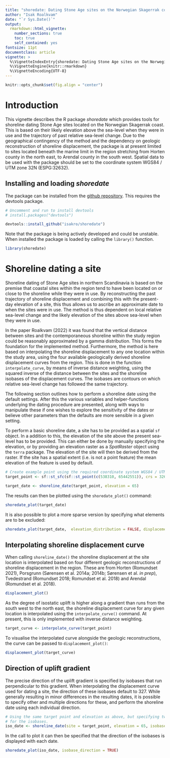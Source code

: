 ```yaml
---
title: "shoredate: Dating Stone Age sites on the Norwegian Skagerrak coast"
author: "Isak Roalkvam"
date: "`r Sys.Date()`"
output:
  rmarkdown::html_vignette:
    number_sections: true
    toc: true
    self_contained: yes
fontsize: 11pt
documentclass: article
vignette: >
  %\VignetteIndexEntry{shoredate: Dating Stone Age sites on the Norwegian Skagerrak coast}
  %\VignetteEngine{knitr::rmarkdown}
  %\VignetteEncoding{UTF-8}
---
```

```r
knitr::opts_chunk$set(fig.align = "center")
```

# Introduction
This vignette describes the R package *shoredate* which provides tools for shoreline dating Stone Age sites located on the Norwegian Skagerrak coast. This is based on their likely elevation above the sea-level when they were in use and the trajectory of past relative sea-level change. Due to the geographical contingency of the method and the dependency on geologic reconstruction of shoreline displacement, the package is at present limited to sites located beneath the marine limit in the region stretching from Horten county in the north east, to Arendal county in the south west. Spatial data to be used with the package should be set to the coordinate system WGS84 / UTM zone 32N (ESPG:32632).

## Installing and loading *shoredate*

The package can be installed from the [github repository](https://github.com/isakro/shoredate). This requires the devtools package.

```r
# Uncomment and run to install devtools
# install.packages("devtools")

devtools::install_github("isakro/shoredate")
```

Note that the package is being actively developed and could be unstable. When installed the package is loaded by calling the `library()` function.
```r
library(shoredate)
```

# Shoreline dating a site
Shoreline dating of Stone Age sites in northern Scandinavia is based on the premise that coastal sites within the region tend to have been located on or close to the shoreline while they were in use. By reconstructing the past trajectory of shoreline displacement and combining this with the present-day elevation of a site, this thus allows us to ascribe an approximate date to when the sites were in use. The method is thus dependent on local relative sea-level change and the likely elevation of the sites above sea-level when they were in use.

In the paper Roalkvam (2022) it was found that the vertical distance between sites and the contemporaneous shoreline within the study region could be reasonably approximated by a gamma distribution. This forms the foundation for the implemented method. Furthermore, the method is here based on interpolating the shoreline displacement to any one location within the study area, using the four available geologically derived shoreline displacement curves from the region. This is done in the function `interpolate_curve`, by means of inverse distance weighting, using the squared inverse of the distance between the sites and the shoreline isobases of the displacement curves. The isobases are contours on which relative sea-level change has followed the same trajectory.



The following section outlines how to perform a shoreline date using the default settings. After this the various variables and helper-functions underlying the dating procedure are presented, along with ways to manipulate these if one wishes to explore the sensitivity of the dates or believe other parameters than the defaults are more sensible in a given setting.

To perform a basic shoreline date, a site has to be provided as a spatial `sf` object. In a addition to this, the elevation of the site above the present sea-level has to be provided. This can either be done by manually specifying the elevation, or by providing an elevation raster as a *SpatRaster* object using the `terra` package. The elevation of the site will then be derived from the raster. If the site has a spatial extent (i.e. is not a point feature) the mean elevation of the feature is used by default.

```r
# Create example point using the required coordinate system WGS84 / UTM zone 32N (EPSG:32632).
target_point <- sf::st_sfc(sf::st_point(c(538310, 65442551)), crs = 32632)

target_date <- shoreline_date(target_point, elevation = 65)
```

The results can then be plotted using the `shoredate_plot()` command:

```r
shoredate_plot(target_date)
```

It is also possible to plot a more sparse version by specifying what elements are to be excluded:

```r
shoredate_plot(target_date,  elevation_distribution = FALSE, displacement_curve = FALSE)
```

## Interpolating shoreline displacement curve
When calling `shoreline_date()` the shoreline displacement at the site location is interpolated based on four different geologic reconstructions of shoreline displacement in the region. These are from Horten (Romundset 2021), Porsgrunn (Sørensen et al. 2014a; 2014b; Sørensen et al. *in prep*), Tvedestrand (Romundset 2018; Romundset et al. 2018) and Arendal (Romundset et al. 2018).

```r
displacement_plot()
```

As the degree of isostatic uplift is higher along a gradient than runs from the south west to the north east, the shoreline displacement curve for any given location is interpolated using the `interpolate_curve()` command. At present, this is only implemented with inverse distance weighting.

```r
target_curve <- interpolate_curve(target_point)
```

To visualise the interpolated curve alongside the geologic reconstructions, the curve can be passed to `displacement_plot()`:

```r
displacement_plot(target_curve)
```

## Direction of uplift gradient
The precise direction of the uplift gradient is specified by isobases that run perpendicular to this gradient. When interpolating the displacement curve used for dating a site, the direction of these isobases default to 327. While generally resulting in minor differences in the resulting dates, it is possible to specify other and multiple directions for these, and perform the shoreline date using each individual direction. 

```r
# Using the same target point and elevation as above, but specifying two different directions
# for the isobases.
iso_date <- shoreline_date(site = target_point, elevation = 65, isobase_direction = c(325, 338))
```

In the call to plot it can then be specified that the direction of the isobases is displayed with each date.
```r
shoredate_plot(iso_date, isobase_direction = TRUE)
```

